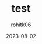 ---
title: test
date: 2023-08-02
draft: true
external: false
description: Number systems are fundamental to mathematics and computing, providing a way to represent and work with quantities and values. They form the basis for various calculations and are used extensively in different fields, including computer science, engineering, and everyday life. In this blog, we will delve into the fascinating world of number systems, exploring their types, conversions, and applications.
ogImagePath: https://media.geeksforgeeks.org/wp-content/cdn-uploads/20200918224434/Number-System.png
author: "rohitk06"
---